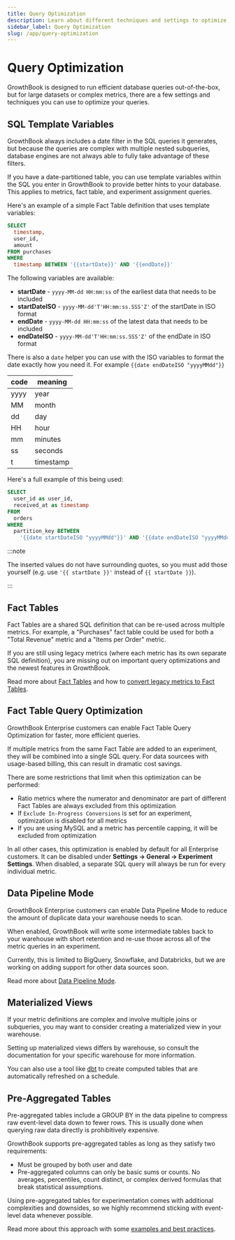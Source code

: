 ```yaml
---
title: Query Optimization
description: Learn about different techniques and settings to optimize SQL queries in GrowthBook
sidebar_label: Query Optimization
slug: /app/query-optimization
---
```


# Query Optimization

GrowthBook is designed to run efficient database queries out-of-the-box, but for large datasets or complex metrics, there are a few settings and techniques you can use to optimize your queries.

## SQL Template Variables

GrowthBook always includes a date filter in the SQL queries it generates, but because the queries are complex with multiple nested subqueries, database engines are not always able to fully take advantage of these filters.

If you have a date-partitioned table, you can use template variables within the SQL you enter in GrowthBook to provide better hints to your database. This applies to metrics, fact table, and experiment assignment queries.

Here's an example of a simple Fact Table definition that uses template variables:

```sql
SELECT
  timestamp,
  user_id,
  amount
FROM purchases
WHERE
  timestamp BETWEEN '{{startDate}}' AND '{{endDate}}'
```

The following variables are available:

- **startDate** - `yyyy-MM-dd HH:mm:ss` of the earliest data that needs to be included
- **startDateISO** - `yyyy-MM-dd'T'HH:mm:ss.SSS'Z'` of the startDate in ISO format
- **endDate** - `yyyy-MM-dd HH:mm:ss` of the latest data that needs to be included
- **endDateISO** - `yyyy-MM-dd'T'HH:mm:ss.SSS'Z'` of the endDate in ISO format

There is also a `date` helper you can use with the ISO variables to format the date exactly how you need it. For example `{{date endDateISO "yyyyMMdd"}}`

| code | meaning   |
| ---- | --------- |
| yyyy | year      |
| MM   | month     |
| dd   | day       |
| HH   | hour      |
| mm   | minutes   |
| ss   | seconds   |
| t    | timestamp |

Here's a full example of this being used:

```sql
SELECT
  user_id as user_id,
  received_at as timestamp
FROM
  orders
WHERE
  partition_key BETWEEN
    '{{date startDateISO "yyyyMMdd"}}' AND '{{date endDateISO "yyyyMMdd"}}'
```

:::note

The inserted values do not have surrounding quotes, so you must add those yourself (e.g. use `'{{ startDate }}'` instead of `{{ startDate }}`).

:::

## Fact Tables

Fact Tables are a shared SQL definition that can be re-used across multiple metrics. For example, a "Purchases" fact table could be used for both a "Total Revenue" metric and a "Items per Order" metric.

If you are still using legacy metrics (where each metric has its own separate SQL definition), you are missing out on important query optimizations and the newest features in GrowthBook.

Read more about [Fact Tables](/app/metrics) and how to [convert legacy metrics to Fact Tables](/app/metrics/legacy#migrating-legacy-metrics-to-fact-tables).

## Fact Table Query Optimization

GrowthBook Enterprise customers can enable Fact Table Query Optimization for faster, more efficient queries.

If multiple metrics from the same Fact Table are added to an experiment, they will be combined into a single SQL query. For data sourcees with usage-based billing, this can result in dramatic cost savings.

There are some restrictions that limit when this optimization can be performed:

- Ratio metrics where the numerator and denominator are part of different Fact Tables are always excluded from this optimization
- If `Exclude In-Progress Conversions` is set for an experiment, optimization is disabled for all metrics
- If you are using MySQL and a metric has percentile capping, it will be excluded from optimization

In all other cases, this optimization is enabled by default for all Enterprise customers. It can be disabled under **Settings → General → Experiment Settings**. When disabled, a separate SQL query will always be run for every individual metric.

## Data Pipeline Mode

GrowthBook Enterprise customers can enable Data Pipeline Mode to reduce the amount of duplicate data your warehouse needs to scan.

When enabled, GrowthBook will write some intermediate tables back to your warehouse with short retention and re-use those across all of the metric queries in an experiment.

Currently, this is limited to BigQuery, Snowflake, and Databricks, but we are working on adding support for other data sources soon.

Read more about [Data Pipeline Mode](/app/data-pipeline).

## Materialized Views

If your metric definitions are complex and involve multiple joins or subqueries, you may want to consider creating a materialized view in your warehouse.

Setting up materialized views differs by warehouse, so consult the documentation for your specific warehouse for more information.

You can also use a tool like [dbt](https://www.getdbt.com/) to create computed tables that are automatically refreshed on a schedule.

## Pre-Aggregated Tables

Pre-aggregated tables include a GROUP BY in the data pipeline to compress raw event-level data down to fewer rows. This is usually done when querying raw data directly is prohibitively expensive.

GrowthBook supports pre-aggregated tables as long as they satisfy two requirements:

- Must be grouped by both user and date
- Pre-aggregated columns can only be basic sums or counts. No averages, percentiles, count distinct, or complex derived formulas that break statistical assumptions.

Using pre-aggregated tables for experimentation comes with additional complexities and downsides, so we highly recommend sticking with event-level data whenever possible.

Read more about this approach with some [examples and best practices](/app/metrics/examples#pre-aggregated-tables).
